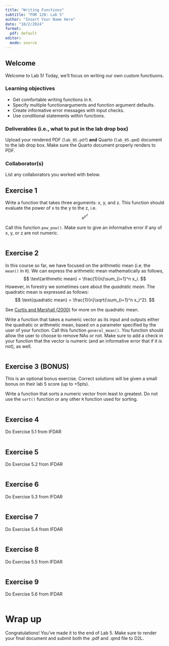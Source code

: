 ```yaml
---
title: "Writing Functions"
subtitle: "FOR 128: Lab 5"
author: "Insert Your Name Here"
date: "10/2/2024"
format:
  pdf: default
editor: 
  mode: source
---
```


## Welcome

Welcome to Lab 5! Today, we'll focus on writing our own custom functiuons. 

### Learning objectives

-   Get comfortable writing functions in `R`.
-   Specify multiple functionarguments and function argument defaults.
-   Create informative error messages with input checks. 
-   Use conditional statements within functions. 

### Deliverables (i.e., what to put in the lab drop box)

Upload your rendered PDF (`lab_05.pdf`) **and** Quarto (`lab_05.qmd`) document to the lab drop box. Make sure the Quarto document properly renders to PDF.

### Collaborator(s)

List any collaborators you worked with below. 

## Exercise 1

Write a function that takes three arguments: x, y, and z. This function should evaluate the power of x to the y to the z, i.e.
$$
x^{y^z}
$$

Call this function `pow_pow()`. Make sure to give an informative error if any of x, y, or z are not numeric. 


```r

```



## Exercise 2

In this course so far, we have focused on the arithmetic mean (i.e. the `mean()` in `R`). We can express the arithmetic mean mathematically as follows,
$$
\text{arithmetic mean} = \frac{1}{n}\sum_{i=1}^n x_i.
$$
However, in forestry we sometimes care about the *quadratic mean*. The quadratic mean is expressed as follows:
$$
\text{quadratic mean} = \frac{1}{n}\sqrt{\sum_{i=1}^n x_i^2}.
$$

See [Curtis and Marshall (2000)](https://www.fs.usda.gov/pnw/olympia/silv/publications/opt/436_CurtisMarshall2000.pdf) for more on the quadratic mean.

Write a function that takes a numeric vector as its input and outputs either the quadratic or arithmetic mean, based on a parameter specified by the user of your function. Call this function `general_mean()`. You function should allow the user to choose to remove NAs or not. Make sure to add a check in your function that the vector is numeric (and an informative error that if it is not), as well. 

```r

```

## Exercise 3 (BONUS)

This is an optional bonus exercise. Correct solutions will be given a small bonus on their lab 5 score (up to +5pts).

Write a function that sorts a numeric vector from least to greatest. Do not use the `sort()` function or any other `R` function used for sorting.  

```r

```

## Exercise 4

Do Exercise 5.1 from IFDAR

```r

```


## Exercise 5

Do Exercise 5.2 from IFDAR

```r

```


## Exercise 6

Do Exercise 5.3 from IFDAR

```r

```


## Exercise 7

Do Exercise 5.4 from IFDAR

```r

```


## Exercise 8

Do Exercise 5.5 from IFDAR

```r

```


## Exercise 9

Do Exercise 5.6 from IFDAR

```r

```


# Wrap up

Congratulations! You've made it to the end of Lab 5. Make sure to render your final document and submit both the .pdf and .qmd file to D2L.
